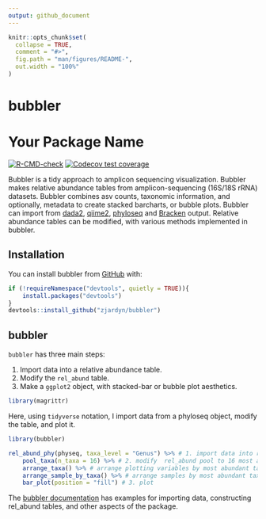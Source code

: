 ```yaml
---
output: github_document
---
```


<!-- README.md is generated from README.Rmd. Please edit that file -->

```r
knitr::opts_chunk$set(
  collapse = TRUE,
  comment = "#>",
  fig.path = "man/figures/README-",
  out.width = "100%"
)
```

# bubbler

<!-- badges: start -->
# Your Package Name

[![R-CMD-check](https://github.com/username/repo/workflows/R-CMD-check/badge.svg)](https://github.com/zjardyn/bubbler/actions)
[![Codecov test coverage](https://codecov.io/gh/zjardyn/bubbler/main/graph/badge.svg)](https://codecov.io/gh/zjardyn/bubbler?branch=main)
<!-- badges: end -->

Bubbler is a tidy approach to amplicon sequencing visualization. Bubbler makes relative abundance tables from amplicon-sequencing (16S/18S rRNA) datasets. Bubbler combines asv counts, taxonomic information, and optionally, metadata to create stacked barcharts, or bubble plots. Bubbler can import from [dada2](https://github.com/benjjneb/dada2), [qiime2](https://github.com/qiime2/qiime2), [phyloseq](https://joey711.github.io/phyloseq/) and [Bracken](https://github.com/jenniferlu717/Bracken) output. Relative abundance tables can be modified, with various methods implemented in bubbler.  

## Installation

You can install bubbler from [GitHub](https://github.com/) with:

``` r
if (!requireNamespace("devtools", quietly = TRUE)){
    install.packages("devtools")
}
devtools::install_github("zjardyn/bubbler")
```

## bubbler 

`bubbler` has three main steps: 

1. Import data into a relative abundance table.
2. Modify the `rel_abund` table. 
3. Make a `ggplot2` object, with stacked-bar or bubble plot aesthetics.
    
```r
library(magrittr)
```

Here, using `tidyverse` notation, I import data from a phyloseq object, modify the table, and plot it. 

```r
library(bubbler)

rel_abund_phy(physeq, taxa_level = "Genus") %>% # 1. import data into rel_abund.
    pool_taxa(n_taxa = 16) %>% # 2. modify  rel_abund pool to 16 most abundant taxa
    arrange_taxa() %>% # arrange plotting variables by most abundant taxa.
    arrange_sample_by_taxa() %>% # arrange samples by most abundant taxa
    bar_plot(position = "fill") # 3. plot
```


The [bubbler documentation](https://zjardyn.github.io/bubbler/) has examples for importing data, constructing rel_abund tables, and other aspects of the package. 



<!-- You'll still need to render `README.Rmd` regularly, to keep `README.md` up-to-date. `devtools::build_readme()` is handy for this. -->



<!-- In that case, don't forget to commit and push the resulting figure files, so they display on GitHub and CRAN. -->
